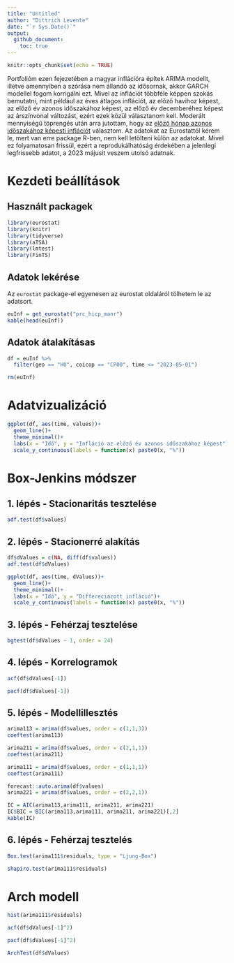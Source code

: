 ```yaml
---
title: "Untitled"
author: "Dittrich Levente"
date: "`r Sys.Date()`"
output: 
  github_document:
    toc: true
---
```


```r
knitr::opts_chunk$set(echo = TRUE)
```

Portfolióm ezen fejezetében a magyar inflációra építek ARIMA modellt, illetve amennyiben a szórása nem állandó az idősornak, akkor GARCH modellel fogom korrigálni ezt. Mivel az inflációt többféle képpen szokás bemutatni, mint például az éves átlagos inflációt, az előző havihoz képest, az előző év azonos időszakához képest, az előző év decemberéhez képest az árszínvonal változást, ezért ezek közül választanom kell. Moderált mennyiségű töprengés után arra jutottam, hogy az [előző hónap azonos időszakához képesti inflációt](https://ec.europa.eu/eurostat/databrowser/view/PRC_HICP_MANR__custom_3761882/bookmark/table?lang=en&bookmarkId=4ad27e6f-358a-4a3d-82a0-587d69a833eb) választom. Az adatokat az Eurostattól kérem le, mert van erre package R-ben, nem kell letölteni külön az adatokat. Mivel ez folyamatosan frissül, ezért a reprodukálhatóság érdekében a jelenlegi legfrissebb adatot, a 2023 májusit veszem utolsó adatnak.


# Kezdeti beállítások

## Használt packagek
```r
library(eurostat)
library(knitr)
library(tidyverse)
library(aTSA)
library(lmtest)
library(FinTS)
```

## Adatok lekérése

Az `eurostat` package-el egyenesen az eurostat oldaláról tölhetem le az adatsort.

```r
euInf = get_eurostat("prc_hicp_manr")
kable(head(euInf))
```

## Adatok átalakításas

```r
df = euInf %>%
  filter(geo == "HU", coicop == "CP00", time <= "2023-05-01")
```

```r
rm(euInf)
```

# Adatvizualizáció

```r
ggplot(df, aes(time, values))+
  geom_line()+
  theme_minimal()+
  labs(x = "Idő", y = "Infláció az előző év azonos időszakához képest")+
  scale_y_continuous(labels = function(x) paste0(x, "%"))
```

# Box-Jenkins módszer

## 1. lépés - Stacionaritás tesztelése

```r
adf.test(df$values)
```

## 2. lépés - Stacionerré alakítás

```r
df$dValues = c(NA, diff(df$values))
adf.test(df$dValues)
```

```r
ggplot(df, aes(time, dValues))+
  geom_line()+
  theme_minimal()+
  labs(x = "Idő", y = "Differeciázott infláció")+
  scale_y_continuous(labels = function(x) paste0(x, "%"))
```

## 3. lépés - Fehérzaj tesztelése

```r
bgtest(df$dValues ~ 1, order = 24)
```

## 4. lépés - Korrelogramok

```r
acf(df$dValues[-1])
```

```r
pacf(df$dValues[-1])
```

## 5. lépés - Modellillesztés
```r
arima113 = arima(df$values, order = c(1,1,3))
coeftest(arima113)
```

```r
arima211 = arima(df$values, order = c(2,1,1))
coeftest(arima211)
```


```r
arima111 = arima(df$values, order = c(1,1,1))
coeftest(arima111)
```

```r
forecast::auto.arima(df$values)
arima221 = arima(df$values, order = c(2,2,1))
```

```r
IC = AIC(arima113,arima111, arima211, arima221)
IC$BIC = BIC(arima113,arima111, arima211, arima221)[,2]
kable(IC)
```

## 6. lépés - Fehérzaj tesztelés

```r
Box.test(arima111$residuals, type = "Ljung-Box")
```

```r
shapiro.test(arima111$residuals)
```

# Arch modell

```r
hist(arima111$residuals)
```

```r
acf(df$dValues[-1]^2)
```

```r
pacf(df$dValues[-1]^2)
```


```r
ArchTest(df$dValues)
```


